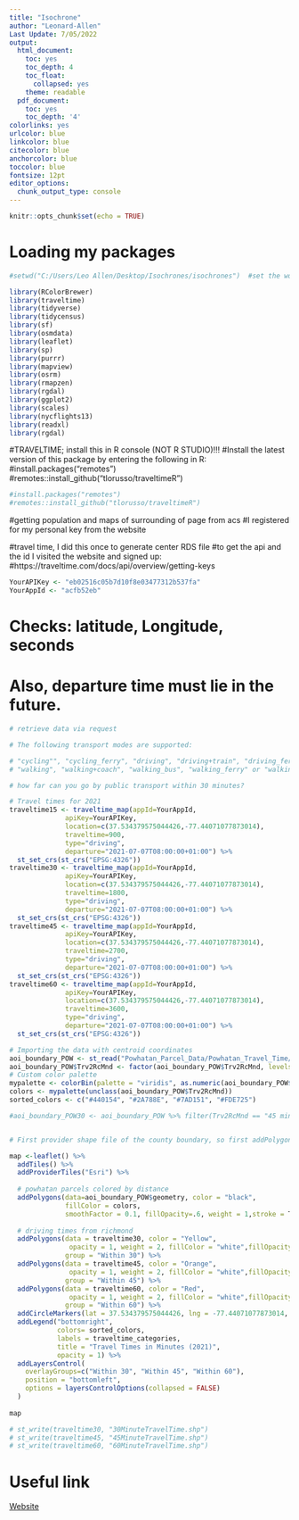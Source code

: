 ```yaml
---
title: "Isochrone"
author: "Leonard-Allen"
Last Update: 7/05/2022
output:
  html_document:
    toc: yes
    toc_depth: 4
    toc_float:
      collapsed: yes
    theme: readable
  pdf_document:
    toc: yes
    toc_depth: '4'
colorlinks: yes
urlcolor: blue
linkcolor: blue
citecolor: blue
anchorcolor: blue
toccolor: blue
fontsize: 12pt
editor_options: 
  chunk_output_type: console
---
```


```r
knitr::opts_chunk$set(echo = TRUE)
```


# Loading my packages

```r
#setwd("C:/Users/Leo Allen/Desktop/Isochrones/isochrones")  #set the working directory

library(RColorBrewer)
library(traveltime)
library(tidyverse)
library(tidycensus)
library(sf)
library(osmdata)
library(leaflet)
library(sp)
library(purrr)
library(mapview)
library(osrm)
library(rmapzen)
library(rgdal)
library(ggplot2)
library(scales)
library(nycflights13)
library(readxl)
library(rgdal)
```

#TRAVELTIME; install this in R console (NOT R STUDIO)!!!
#Install the latest version of this package by entering the following in R:
#install.packages("remotes")
#remotes::install_github("tlorusso/traveltimeR")

```r
#install.packages("remotes")
#remotes::install_github("tlorusso/traveltimeR")
```



#getting population and maps of surrounding of page from acs
#I registered for my personal key from the website

##############
#travel time, I did this once to generate center RDS file
#to get the api and the id I visited the website and signed up:
#https://traveltime.com/docs/api/overview/getting-keys

```r

YourAPIKey <- "eb02516c05b7d10f8e03477312b537fa"
YourAppId <- "acfb52eb"

```

# Checks: latitude, Longitude, seconds
# Also, departure time must lie in the future.

```r
# retrieve data via request 

# The following transport modes are supported:

# "cycling"", "cycling_ferry", "driving", "driving+train", "driving_ferry", "public_transport", 
# "walking", "walking+coach", "walking_bus", "walking_ferry" or "walking_train".

# how far can you go by public transport within 30 minutes?

# Travel times for 2021
traveltime15 <- traveltime_map(appId=YourAppId,
              apiKey=YourAPIKey,
              location=c(37.534379575044426,-77.44071077873014),
              traveltime=900,
              type="driving",
              departure="2021-07-07T08:00:00+01:00") %>%
  st_set_crs(st_crs("EPSG:4326"))
traveltime30 <- traveltime_map(appId=YourAppId,
              apiKey=YourAPIKey,
              location=c(37.534379575044426,-77.44071077873014),
              traveltime=1800,
              type="driving",
              departure="2021-07-07T08:00:00+01:00") %>%
  st_set_crs(st_crs("EPSG:4326"))
traveltime45 <- traveltime_map(appId=YourAppId,
              apiKey=YourAPIKey,
              location=c(37.534379575044426,-77.44071077873014),
              traveltime=2700,
              type="driving",
              departure="2021-07-07T08:00:00+01:00") %>%
  st_set_crs(st_crs("EPSG:4326"))
traveltime60 <- traveltime_map(appId=YourAppId,
              apiKey=YourAPIKey,
              location=c(37.534379575044426,-77.44071077873014),
              traveltime=3600,
              type="driving",
              departure="2021-07-07T08:00:00+01:00") %>%
  st_set_crs(st_crs("EPSG:4326"))
```

```r
# Importing the data with centroid coordinates
aoi_boundary_POW <- st_read("Powhatan_Parcel_Data/Powhatan_Travel_Time/Powhatan_Travel_Times.shp") %>% st_transform(crs = st_crs("EPSG:4326"))
aoi_boundary_POW$Trv2RcMnd <- factor(aoi_boundary_POW$Trv2RcMnd, levels = c("30 minutes", "45 minutes", "One hour", "More than an hour"))
# Custom color palette
mypalette <- colorBin(palette = "viridis", as.numeric(aoi_boundary_POW$Trv2RcMnd), bins = 5)
colors <- mypalette(unclass(aoi_boundary_POW$Trv2RcMnd))
sorted_colors <- c("#440154", "#2A788E", "#7AD151", "#FDE725")

#aoi_boundary_POW30 <- aoi_boundary_POW %>% filter(Trv2RcMnd == "45 minutes")


# First provider shape file of the county boundary, so first addPolygons

map <-leaflet() %>%
  addTiles() %>%
  addProviderTiles("Esri") %>%  
  
  # powhatan parcels colored by distance
  addPolygons(data=aoi_boundary_POW$geometry, color = "black",
              fillColor = colors,
              smoothFactor = 0.1, fillOpacity=.6, weight = 1,stroke = T, ) %>%
  
  # driving times from richmond
  addPolygons(data = traveltime30, color = "Yellow",
               opacity = 1, weight = 2, fillColor = "white",fillOpacity = .1, 
              group = "Within 30") %>%
  addPolygons(data = traveltime45, color = "Orange",
               opacity = 1, weight = 2, fillColor = "white",fillOpacity = .1,
              group = "Within 45") %>%
  addPolygons(data = traveltime60, color = "Red",
               opacity = 1, weight = 2, fillColor = "white",fillOpacity = .1,
              group = "Within 60") %>%
  addCircleMarkers(lat = 37.534379575044426, lng = -77.44071077873014, label = "Richmond") %>%
  addLegend("bottomright", 
            colors= sorted_colors,
            labels = traveltime_categories,
            title = "Travel Times in Minutes (2021)", 
            opacity = 1) %>%
  addLayersControl(
    overlayGroups=c("Within 30", "Within 45", "Within 60"),
    position = "bottomleft",
    options = layersControlOptions(collapsed = FALSE)
  )
  
map
```

```r
# st_write(traveltime30, "30MinuteTravelTime.shp")
# st_write(traveltime45, "45MinuteTravelTime.shp")
# st_write(traveltime60, "60MinuteTravelTime.shp")
```




# Useful link

[Website](https://tlorusso.github.io/traveltime/vignette.html#:~:text=traveltime%20%2D%20a%20Traveltime%20API%20Wrapper%20for%20R,-1%20Querying%20the&text=The%20isochrones%20display%20how%20far,modes%20of%20transport%20are%20supported.&text=For%20non%2Dcommercial%20use%20the,max%2030%20queries%20per%20min)